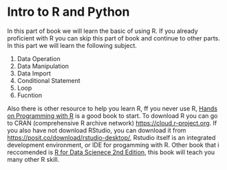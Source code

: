 # Intro to R and Python

In this part of book we will learn the basic of using R. If you already proficient with R you can skip this part of book and continue to other parts. In this part we will learn the following subject.

1.  Data Operation
2.  Data Manipulation
3.  Data Import
4.  Conditional Statement
5.  Loop
6.  Fucntion

Also there is other resource to help you learn R, ff you never use R, [Hands on Programming with R](https://rstudio-education.github.io/hopr/) is a good book to start. To download R you can go to CRAN (comprehensive R archive network) <https://cloud.r-project.org>. If you also have not download RStudio, you can download it from <https://posit.co/download/rstudio-desktop/>, Rstudio itself is an integrated development environment, or IDE for progamming with R. Other book that i reccomended is [R for Data Scienece 2nd Edition](https://r4ds.hadley.nz/), this book will teach you many other R skill.

